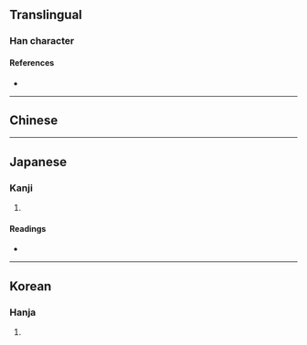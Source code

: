 {{also|仞}}
{{character info}}
==Translingual==

===Han character===
{{Han char|rn=9|rad=人|as=03|sn=5|four=|canj=OSK,XXOSK|ids=⿰亻刄}}

====References====
* {{Han ref|kx=0094.051|hdz=10115.071|uh=4EED|ud=20205}}

----

==Chinese==
{{zh-see|仞|v}}
----

==Japanese==

===Kanji===
{{ja-kanji|grade=|rs=人03}}

# {{rfdef|ja|sort=人03}}

====Readings====
* {{ja-readings|on=じん|kun=はか-る}}

----

==Korean==

===Hanja===
{{ko-hanja|hangeul=인|rv=in|mr=in}}

# {{rfdef|ko|sort=人03}}